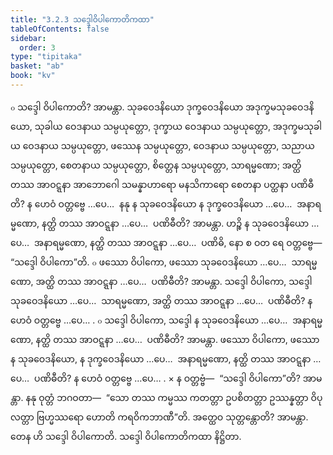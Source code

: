 ```yaml
---
title: "3.2.3 သဒ္ဒေါဝိပါကောတိကထာ"
tableOfContents: false
sidebar:
  order: 3
type: "tipitaka"
basket: "ab"
book: "kv"
---
```



<DynamicBreadcrumb />

<Division number="636" book="kv" e="ch" v="32" p="338">

<Paragraph number="2098" book="kv">
๐ သဒ္ဒေါ ဝိပါကောတိ? အာမန္တာ. သုခဝေဒနိယော ဒုက္ခဝေဒနိယော အဒုက္ခမသုခဝေဒနိယော, သုခါယ ဝေဒနာယ သမ္ပယုတ္တော, ဒုက္ခာယ ဝေဒနာယ သမ္ပယုတ္တော, အဒုက္ခမသုခါယ ဝေဒနာယ သမ္ပယုတ္တော, ဖဿေန သမ္ပယုတ္တော, ဝေဒနာယ သမ္ပယုတ္တော, သညာယ သမ္ပယုတ္တော, စေတနာယ သမ္ပယုတ္တော, စိတ္တေန သမ္ပယုတ္တော, သာရမ္မဏော; အတ္ထိ တဿ အာဝဋ္ဋနာ အာဘောဂေါ သမန္နာဟာရော မနသိကာရော စေတနာ ပတ္ထနာ ပဏိဓီတိ? န ဟေဝံ ဝတ္တဗ္ဗေ …ပေ…  နနု န သုခဝေဒနိယော န ဒုက္ခဝေဒနိယော …ပေ…  အနာရမ္မဏော, နတ္ထိ တဿ အာဝဋ္ဋနာ …ပေ…  ပဏိဓီတိ? အာမန္တာ. ဟဉ္စိ န သုခဝေဒနိယော …ပေ…  အနာရမ္မဏော, နတ္ထိ တဿ အာဝဋ္ဋနာ …ပေ…  ပဏိဓိ, နော စ ဝတ ရေ ဝတ္တဗ္ဗေ—  “သဒ္ဒေါ ဝိပါကော”တိ.
</Paragraph>

<Paragraph number="2099" book="kv">
๐ ဖဿော ဝိပါကော, ဖဿော သုခဝေဒနိယော …ပေ…  သာရမ္မဏော, အတ္ထိ တဿ အာဝဋ္ဋနာ …ပေ…  ပဏိဓီတိ? အာမန္တာ. သဒ္ဒေါ ဝိပါကော, သဒ္ဒေါ သုခဝေဒနိယော …ပေ…  သာရမ္မဏော, အတ္ထိ တဿ အာဝဋ္ဋနာ …ပေ…  ပဏိဓီတိ? န ဟေဝံ ဝတ္တဗ္ဗေ …ပေ… .
</Paragraph>

<Paragraph number="2100" book="kv">
๐ သဒ္ဒေါ ဝိပါကော, သဒ္ဒေါ န သုခဝေဒနိယော …ပေ…  အနာရမ္မဏော, နတ္ထိ တဿ အာဝဋ္ဋနာ …ပေ…  ပဏိဓီတိ? အာမန္တာ. ဖဿော ဝိပါကော, ဖဿော န သုခဝေဒနိယော, န ဒုက္ခဝေဒနိယော …ပေ…  အနာရမ္မဏော, နတ္ထိ တဿ အာဝဋ္ဋနာ …ပေ…  ပဏိဓီတိ? န ဟေဝံ ဝတ္တဗ္ဗေ …ပေ… .
</Paragraph>

</Division>
<Division number="637" book="kv" e="ch" v="32" p="338">

<Paragraph number="2101" book="kv">
× န ဝတ္တဗ္ဗံ—  “သဒ္ဒေါ ဝိပါကော”တိ? အာမန္တာ. နနု ဝုတ္တံ ဘဂဝတာ—  “သော တဿ ကမ္မဿ ကတတ္တာ ဥပစိတတ္တာ ဥဿန္နတ္တာ ဝိပုလတ္တာ ဗြဟ္မဿရော ဟောတိ ကရဝိကဘာဏီ”တိ. အတ္ထေဝ သုတ္တန္တောတိ? အာမန္တာ. တေန ဟိ သဒ္ဒေါ ဝိပါကောတိ.

</Paragraph>
</Division>

<Paragraph number="2102" type="center" book="kv">
သဒ္ဒေါ ဝိပါကောတိကထာ နိဋ္ဌိတာ.
</Paragraph>